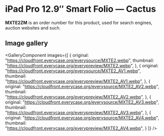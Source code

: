 
# iPad Pro 12.9″ Smart Folio — Cactus

<Callout type='info' emoji='👉🏻'>**MXTE2ZM** is an order number for this product, used for search engines, auction websites and such.</Callout>

## Image gallery

<GalleryComponent
    images={[
      {
        original: "https://cloudfront.everycase.org/everysource/MXTE2.webp",
        thumbnail: "https://cloudfront.everycase.org/everypreview/MXTE2.webp",
      },
      {
        original: "https://cloudfront.everycase.org/everysource/MXTE2_AV1.webp",
        thumbnail: "https://cloudfront.everycase.org/everypreview/MXTE2_AV1.webp",
      },
      {
        original: "https://cloudfront.everycase.org/everysource/MXTE2_AV2.webp",
        thumbnail: "https://cloudfront.everycase.org/everypreview/MXTE2_AV2.webp",
      },
      {
        original: "https://cloudfront.everycase.org/everysource/MXTE2_AV3.webp",
        thumbnail: "https://cloudfront.everycase.org/everypreview/MXTE2_AV3.webp",
      },
      {
        original: "https://cloudfront.everycase.org/everysource/MXTE2_AV4.webp",
        thumbnail: "https://cloudfront.everycase.org/everypreview/MXTE2_AV4.webp",
      }
    ]}
  />
